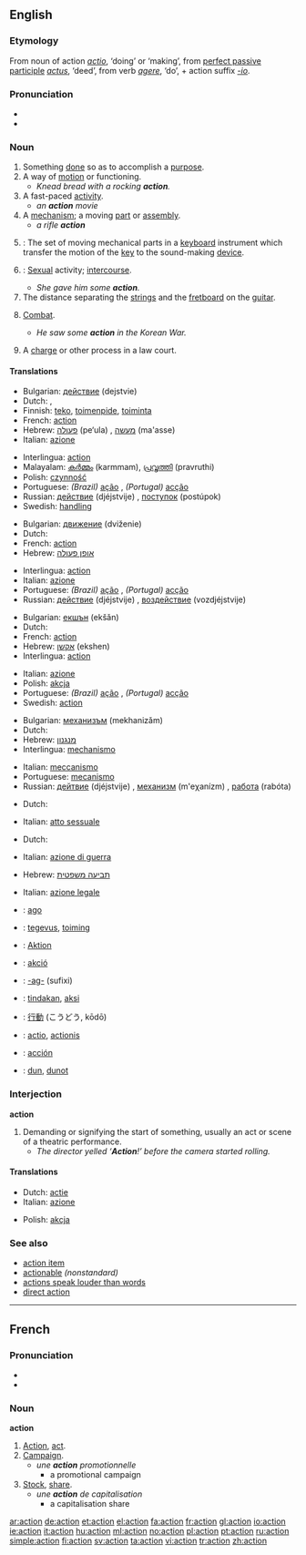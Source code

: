 ==English==
===Etymology===
From {{L.}} noun of action ''[[actio]]'', ‘doing’ or ‘making’, from [[perfect passive participle]] ''[[actus]]'', ‘deed’, from verb ''[[agere]]'', ‘do’, + action suffix ''[[-io]]''.

===Pronunciation===
* {{audio|en-us-action.ogg|Audio (US)}}
* {{rhymes|ækʃən}}

===Noun===
{{en-noun}} 

# Something [[done]] so as to accomplish a [[purpose]].
# A way of [[motion]] or functioning.
#* ''Knead bread with a rocking '''action'''.''
# A fast-paced [[activity]].
#* ''an '''action''' movie''
# A [[mechanism]]; a moving [[part]] or [[assembly]].
#* ''a rifle '''action'''''
# {{music}}: The set of moving mechanical parts in a [[keyboard]] instrument which transfer the motion of the [[key]] to the sound-making [[device]].
# {{slang}}: [[sexual|Sexual]] activity; [[intercourse]].
#* ''She gave him some '''action'''.''
# The distance separating the [[strin]]gs and the [[fretboard]] on the [[guitar]].
# {{military}} [[combat|Combat]].
#* ''He saw some '''action''' in the Korean War.''
# {{law}} A [[charge]] or other process in a law court.

====Translations====
{{trans-top|Something done so as to accomplish a purpose}}
*Bulgarian: [[действие#Bulgarian|действие]] (dejstvie) {{n}}
*Dutch: {{t-|nl|handeling}} {{f}}, {{t|nl|actie}} {{f}}
*Finnish: [[teko]], [[toimenpide]], [[toiminta]]
*French: [[#French|action]] {{f}}
*Hebrew: [[פעולה]] (pe‘ula) {{f}}, [[מעשה]] (ma'asse) {{m}}
*Italian: [[azione]] {{f}}
{{trans-mid}}
*Interlingua: [[#Interlingua|action]]
*Malayalam: [[കര്‍മ്മം]] (karmmam), [[പ്രവൃത്തി]] (pravruthi)
*Polish: [[czynność]] {{f}}
*Portuguese: ''(Brazil)'' [[ação]] {{f}}, ''(Portugal)'' [[acção]] {{f}}
*Russian: [[действие#Russian|действие]] (djéjstvije) {{n}}, [[поступок]] (postúpok) {{m}}
*Swedish: [[handling]]
{{trans-bottom}}

{{trans-top|A way of motion or functioning}}
*Bulgarian: [[движение#Bulgarian|движение]] (dviženie) {{n}}
*Dutch: {{t|nl|beweging}} {{f}}
*French: [[#French|action]] {{f}}
*Hebrew: [[אופן פעולה]] {{m}}
{{trans-mid}}
*Interlingua: [[#Interlingua|action]]
*Italian: [[azione]] {{f}}
*Portuguese: ''(Brazil)'' [[ação]] {{f}}, ''(Portugal)'' [[acção]] {{f}}
*Russian: [[действие#Russian|действие]] (djéjstvije) {{n}}, [[воздействие]] (vozdjéjstvije) {{n}}
{{trans-bottom}}

{{trans-top|A fast-paced activity}}
*Bulgarian: [[екшън]] (ekšǎn) {{m}}
*Dutch: {{t|nl|actie}} {{f}}
*French: [[#French|action]] {{f}}
*Hebrew: [[אקשן]] (ekshen)
*Interlingua: [[#Interlingua|action]]
{{trans-mid}}
*Italian: [[azione]] {{f}}
*Polish: [[akcja]] {{f}}
*Portuguese: ''(Brazil)'' [[ação]] {{f}}, ''(Portugal)'' [[acção]] {{f}}
*Swedish: [[#Swedish|action]]
{{trans-bottom}}

{{trans-top|A mechanism}}
*Bulgarian: [[механизъм]] (mekhanizǎm) {{m}}
*Dutch: {{t|nl|mechanisme}} {{n}}
*Hebrew: [[מנגנון]] {{m}}
*Interlingua: [[mechanismo]]
{{trans-mid}}
*Italian: [[meccanismo]] {{m}}
*Portuguese: [[mecanismo]] {{m}}
*Russian: [[действие#Russian|дейтвие]] (djéjstvije) {{n}}, [[механизм]] (m'eχanízm) {{m}}, [[работа]] (rabóta) {{f}}
{{trans-bottom}}

{{trans-top|Slang: Intercourse}}
*Dutch: {{t|nl|actie}} {{f}}
{{trans-mid}}
*Italian: [[atto sessuale]] {{m}}
{{trans-bottom}}

{{trans-top|Military: Combat}}
*Dutch: {{t|nl|actie}} {{f}}
{{trans-mid}}
*Italian: [[azione di guerra]] {{f}}
{{trans-bottom}}

{{trans-top|Law: A charge}}
*Hebrew: [[תביעה משפטית]] {{f}}
{{trans-mid}}
*Italian: [[azione legale]] {{f}}
{{trans-bottom}}

{{checktrans}}
{{trans-top|Translations to be categorized}}
*{{ttbc|Esperanto}}: [[ago#Esperanto|ago]]
*{{ttbc|Estonian}}: [[tegevus]], [[toiming]]
*{{ttbc|German}}: [[Aktion]] {{f}}
*{{ttbc|Hungarian}}: [[akció]]
*{{ttbc|Ido}}: [[-ag-]] (sufixi)
{{trans-mid}}
*{{ttbc|Indonesian}}: [[tindak]]an, [[aksi]]
*{{ttbc|Japanese}}: [[行動]] (こうどう, kōdō)
*{{ttbc|Latin}}: [[actio]], [[actionis]]
*{{ttbc|Spanish}}: [[acción]] {{f}}
*{{ttbc|Volapük}}: [[dun#Volapük|dun]], [[dunot]]
{{trans-bottom}}

===Interjection===
'''action'''
# Demanding or signifying the start of something, usually an act or scene of a theatric performance.
#* ''The director yelled ‘'''Action'''!’ before the camera started rolling.''

====Translations====
{{trans-top|signifying the start of something}}
*Dutch: [[actie]] {{f}}
*Italian: [[azione]] {{f}}
{{trans-mid}}
*Polish: [[akcja]]
{{trans-bottom}}

===See also===
* [[action item]]
* [[actionable]] ''(nonstandard)''
* [[actions speak louder than words]]
* [[direct action]]

----

==French==

===Pronunciation===
* {{IPA|/ak.sjɔ̃/}}
* {{SAMPA|/ak.sjO~/}}

===Noun===
'''action''' {{f}}

# [[#English|Action]], [[act]].
# [[campaign|Campaign]].
#* ''une '''action''' promotionnelle''
#** a promotional campaign
# [[stock|Stock]], [[share]].
#* ''une '''action''' de capitalisation''
#** a capitalisation share

[[ar:action]]
[[de:action]]
[[et:action]]
[[el:action]]
[[fa:action]]
[[fr:action]]
[[gl:action]]
[[io:action]]
[[ie:action]]
[[it:action]]
[[hu:action]]
[[ml:action]]
[[no:action]]
[[pl:action]]
[[pt:action]]
[[ru:action]]
[[simple:action]]
[[fi:action]]
[[sv:action]]
[[ta:action]]
[[vi:action]]
[[tr:action]]
[[zh:action]]